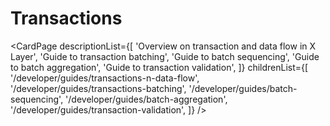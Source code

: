 # Transactions

<CardPage
  descriptionList={[
    'Overview on transaction and data flow in X Layer',
    'Guide to transaction batching',
    'Guide to batch sequencing',
    'Guide to batch aggregation',
    'Guide to transaction validation',
  ]}
  childrenList={[
    '/developer/guides/transactions-n-data-flow',
    '/developer/guides/transactions-batching',
    '/developer/guides/batch-sequencing',
    '/developer/guides/batch-aggregation',
    '/developer/guides/transaction-validation',
  ]}
/>